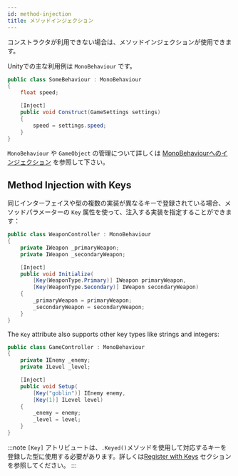 ```yaml
---
id: method-injection
title: メソッドインジェクション
---
```


コンストラクタが利用できない場合は、メソッドインジェクションが使用できます。

Unityでの主な利用例は `MonoBehaviour` です。

```csharp
public class SomeBehaviour : MonoBehaviour
{
    float speed;

    [Inject]
    public void Construct(GameSettings settings)
    {
        speed = settings.speed;
    }
}
```

`MonoBehaviour` や `GameObject` の管理について詳しくは [MonoBehaviourへのインジェクション](gameobject-injection) を参照して下さい。


## Method Injection with Keys

同じインターフェイスや型の複数の実装が異なるキーで登録されている場合、メソッドパラメーターの `Key` 属性を使って、注入する実装を指定することができます：

```csharp
public class WeaponController : MonoBehaviour
{
    private IWeapon _primaryWeapon;
    private IWeapon _secondaryWeapon;

    [Inject]
    public void Initialize(
        [Key(WeaponType.Primary)] IWeapon primaryWeapon,
        [Key(WeaponType.Secondary)] IWeapon secondaryWeapon)
    {
        _primaryWeapon = primaryWeapon;
        _secondaryWeapon = secondaryWeapon;
    }
}
```

The `Key` attribute also supports other key types like strings and integers:

```csharp
public class GameController : MonoBehaviour
{
    private IEnemy _enemy;
    private ILevel _level;

    [Inject]
    public void Setup(
        [Key("goblin")] IEnemy enemy,
        [Key(1)] ILevel level)
    {
        _enemy = enemy;
        _level = level;
    }
}
```

:::note
`[Key]` アトリビュートは、`.Keyed()`メソッドを使用して対応するキーを登録した型に使用する必要があります。詳しくは[Register with Keys](../registering/register-with-keys) セクションを参照してください。
:::
